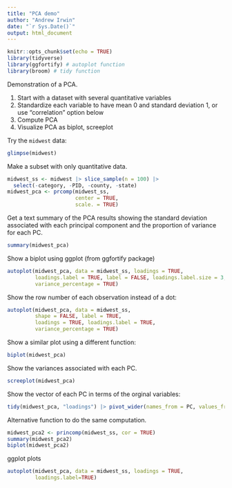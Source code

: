 ```yaml
---
title: "PCA demo"
author: "Andrew Irwin"
date: "`r Sys.Date()`"
output: html_document
---
```


```r
knitr::opts_chunk$set(echo = TRUE)
library(tidyverse)
library(ggfortify) # autoplot function
library(broom) # tidy function
```


Demonstration of a PCA.

1. Start with a dataset with several quantitative variables
2. Standardize each variable to have mean 0 and standard deviation 1, or use "correlation" option below
3. Compute PCA
4. Visualize PCA as biplot, screeplot

Try the `midwest` data:

```r
glimpse(midwest)
```

Make a subset with only quantitative data.

```r
midwest_ss <- midwest |> slice_sample(n = 100) |>
  select(-category, -PID, -county, -state)
midwest_pca <- prcomp(midwest_ss, 
                      center = TRUE,
                      scale. = TRUE)
```

Get a text summary of the PCA results showing the standard deviation associated with each principal component and the proportion of variance for each PC.

```r
summary(midwest_pca)
```


Show a biplot using ggplot (from ggfortify package)

```r
autoplot(midwest_pca, data = midwest_ss, loadings = TRUE, 
         loadings.label = TRUE, label = FALSE, loadings.label.size = 3,
         variance_percentage = TRUE)
```

Show the row number of each observation instead of a dot:

```r
autoplot(midwest_pca, data = midwest_ss, 
         shape = FALSE, label = TRUE,
         loadings = TRUE, loadings.label = TRUE, 
         variance_percentage = TRUE)
```

Show a similar plot using a different function:

```r
biplot(midwest_pca)
```

Show the variances associated with each PC.

```r
screeplot(midwest_pca)
```

Show the vector of each PC in terms of the orginal variables:

```r
tidy(midwest_pca, "loadings") |> pivot_wider(names_from = PC, values_from = value, names_prefix = "PC ")
```

Alternative function to do the same computation.

```r
midwest_pca2 <- princomp(midwest_ss, cor = TRUE)
summary(midwest_pca2)
biplot(midwest_pca2)
```

ggplot plots

```r
autoplot(midwest_pca, data = midwest_ss, loadings = TRUE,
         loadings.label=TRUE)

```
